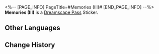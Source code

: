 <%-- [PAGE_INFO]
PageTitle=#Memories (III)#
[END_PAGE_INFO] --%>
{{Stub|Location information}}
{{Item Infobox
|id          = 223372
|image       = Dreamscape Pass Sticker Text.png
|type        = Dreamscape Pass Sticker
|type2       = A Certain Someone's Past Stickers
|invCategory = 
|rarity      = 4
|effect      = 
|description = Digital stickers that can be used to decorate the pages of the Dreamtour Handbook. They come in many different styles.
|source1     = [[Perceive someone's memory about hope]]
}}
{{Description|In that moment before it broke, all the hope I had left drained away.}}
'''Memories (III)''' is a [[Dreamscape Pass]] Sticker.

==Other Languages==
{{Other Languages
|en   = Memories (III)
|zhs  = 回忆•其三
|zht  = 回憶•其三
|ja   = 記憶・3
|ko   = 기억•3
|es   = Evocación III
|fr   = Souvenirs (III)
|ru   = Воспоминания III
|th   = ความทรงจำ 3
|vi   = Hồi Ức (3)
|de   = Erinnerungen (III)
|id   = Ingatan 3
|pt   = Memórias (III)
}}

==Change History==
{{Change History|2.0}}
